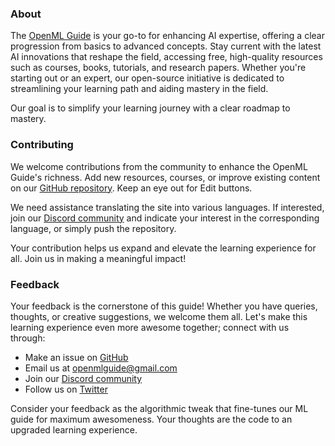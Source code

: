 

### About

The [OpenML Guide](http://openmlguide.org/) is your go-to for enhancing AI expertise, offering a clear progression from basics to advanced concepts. Stay current with the latest AI innovations that reshape the field, accessing free, high-quality resources such as courses, books, tutorials, and research papers. Whether you're starting out or an expert, our open-source initiative is dedicated to streamlining your learning path and aiding mastery in the field.

Our goal is to simplify your learning journey with a clear roadmap to mastery.


### Contributing

We welcome contributions from the community to enhance the OpenML Guide's richness. Add new resources, courses, or improve existing content on our [GitHub repository](https://github.com/severus27/OpenML-Guide). Keep an eye out for Edit buttons. 

We need assistance translating the site into various languages. If interested, join our [Discord community](https://discord.gg/sPEeV3E7tS) and indicate your interest in the corresponding language, or simply push the repository.

Your contribution helps us expand and elevate the learning experience for all. Join us in making a meaningful impact!


### Feedback

Your feedback is the cornerstone of this guide! Whether you have queries, thoughts, or creative suggestions, we welcome them all. Let's make this learning experience even more awesome together; connect with us through:

- Make an issue on [GitHub](https://github.com/severus27/OpenML-Guide)
- Email us at [openmlguide@gmail.com](mailto:openmlguide@gmail.com)
- Join our [Discord community](https://discord.gg/sPEeV3E7tS) 
- Follow us on [Twitter](https://twitter.com/OpenMLGuide)

Consider your feedback as the algorithmic tweak that fine-tunes our ML guide for maximum awesomeness. Your thoughts are the code to an upgraded learning experience. 

